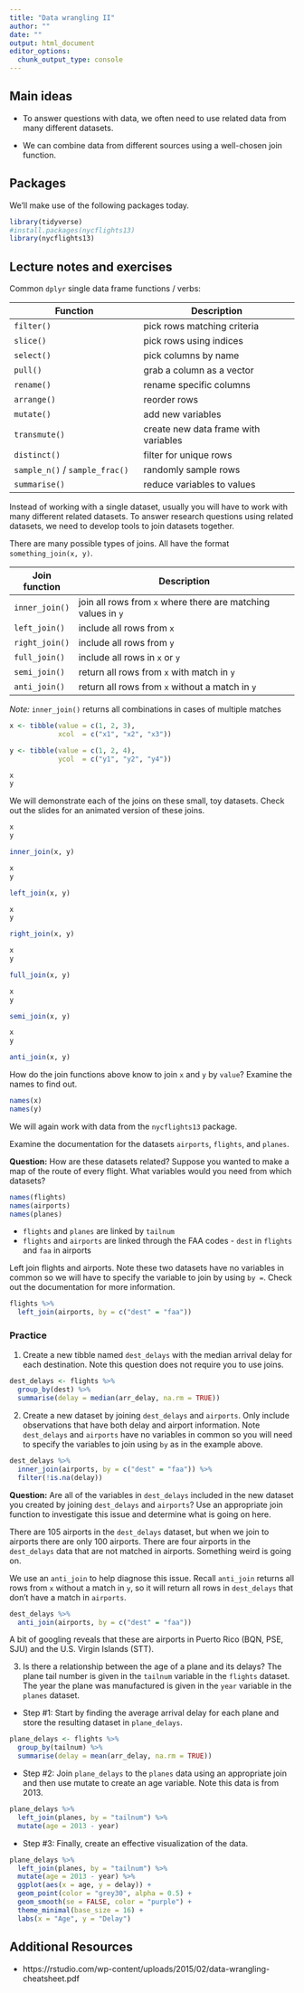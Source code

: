 ```yaml
---
title: "Data wrangling II"
author: ""
date: ""
output: html_document
editor_options: 
  chunk_output_type: console
---
```


## Main ideas

- To answer questions with data, we often need to use related data from many 
  different datasets.
  
- We can combine data from different sources using a well-chosen join function.

## Packages

We'll make use of the following packages today.

```r
library(tidyverse)
#install.packages(nycflights13)
library(nycflights13)  
```

## Lecture notes and exercises

Common `dplyr` single data frame functions / verbs:

| Function                       | Description                          |
|--------------------------------|--------------------------------------|
| `filter()`                     | pick rows matching criteria          |
| `slice()`                      | pick rows using indices              |
| `select()`                     | pick columns by name                 |
| `pull()`                       | grab a column as a vector            |
| `rename()`                     | rename specific columns              |
| `arrange()`                    | reorder rows                         |
| `mutate()`                     | add new variables                    |
| `transmute()`                  | create new data frame with variables |
| `distinct()`                   | filter for unique rows               |
| `sample_n()` / `sample_frac()` | randomly sample rows                 |
| `summarise()`                  | reduce variables to values           |

Instead of working with a single dataset, usually you will have to work with 
many different related datasets. To answer research questions using related 
datasets, we need to develop tools to join datasets together.

There are many possible types of joins. All have the format 
`something_join(x, y)`.

|  Join function | Description                                                  |
|----------------|--------------------------------------------------------------|
| `inner_join()` | join all rows from `x` where there are matching values in `y`|
|  `left_join()` | include all rows from `x`                                    |
| `right_join()` | include all rows from `y`                                    |
|  `full_join()` | include all rows in `x` or `y`                               |
|  `semi_join()` | return all rows from `x` with match in `y`                   |
|  `anti_join()` | return all rows from `x` without a match in `y`              |

*Note:* `inner_join()` returns all combinations in cases of multiple matches      

```r
x <- tibble(value = c(1, 2, 3),
            xcol  = c("x1", "x2", "x3"))

y <- tibble(value = c(1, 2, 4),
            ycol  = c("y1", "y2", "y4"))

x
y
```

We will demonstrate each of the joins on these small, toy datasets. Check out
the slides for an animated version of these joins.

```r
x
y

inner_join(x, y)
```

```r
x
y

left_join(x, y)
```

```r
x
y

right_join(x, y)
```

```r
x
y

full_join(x, y)
```

```r
x
y

semi_join(x, y)
```

```r
x
y

anti_join(x, y)
```

How do the join functions above know to join `x` and `y` by `value`? Examine the
names to find out.

```r
names(x)
names(y)
```

We will again work with data from the `nycflights13` package.

Examine the documentation for the datasets `airports`, `flights`, and `planes`.

**Question:** How are these datasets related? Suppose you wanted to make a map
of the route of every flight. What variables would you need from which 
datasets?

```r
names(flights)
names(airports)
names(planes)
```

- `flights` and `planes` are linked by `tailnum`
- `flights` and `airports` are linked through the FAA codes - `dest` in `flights`
  and `faa` in airports

Left join flights and airports. Note these two datasets have no variables in common
so we will have to specify the variable to join by using `by = `. Check out
the documentation for more information.

```r
flights %>% 
  left_join(airports, by = c("dest" = "faa"))
```

### Practice

(1) Create a new tibble named `dest_delays` with the median arrival delay for 
    each destination. Note this question does not require you to use joins.

```r
dest_delays <- flights %>%
  group_by(dest) %>%
  summarise(delay = median(arr_delay, na.rm = TRUE))
```

(2) Create a new dataset by joining `dest_delays` and `airports`. Only include 
    observations that have both delay and airport information. Note `dest_delays`
    and `airports` have no variables in common so you will need to specify the 
    variables to join using `by` as in the example above.

```r
dest_delays %>%
  inner_join(airports, by = c("dest" = "faa")) %>% 
  filter(!is.na(delay))
```

**Question:** Are all of the variables in `dest_delays` included in the new 
dataset you created by joining `dest_delays` and `airports`? Use an appropriate
join function to investigate this issue and determine what is going on here.

There are 105 airports in the `dest_delays` dataset, but when we join to 
airports there are only 100 airports. There are four airports in the 
`dest_delays` data that are not matched in airports. Something weird is going
on.

We use an `anti_join` to help diagnose this issue. Recall `anti_join` returns
all rows from `x` without a match in `y`, so it will return all rows in 
`dest_delays` that don't have a match in `airports`.

```r
dest_delays %>%
  anti_join(airports, by = c("dest" = "faa"))
```

A bit of googling reveals that these are airports in Puerto Rico (BQN, PSE, 
SJU) and the U.S. Virgin Islands (STT).

(3) Is there a relationship between the age of a plane and its delays? The plane
    tail number is given in the `tailnum` variable in the `flights` dataset. The 
    year the plane was manufactured is given in the `year` variable in the 
    `planes` dataset. 

- Step #1: Start by finding the average arrival delay for each plane and store
  the resulting dataset in `plane_delays`.

```r
plane_delays <- flights %>%
  group_by(tailnum) %>%
  summarise(delay = mean(arr_delay, na.rm = TRUE))
```

- Step #2: Join `plane_delays` to the `planes` data using an appropriate join
  and then use mutate to create an age variable. Note this data is from 2013.

```r
plane_delays %>%
  left_join(planes, by = "tailnum") %>%
  mutate(age = 2013 - year)
```

- Step #3: Finally, create an effective visualization of the data.

```r
plane_delays %>%
  left_join(planes, by = "tailnum") %>%
  mutate(age = 2013 - year) %>%
  ggplot(aes(x = age, y = delay)) + 
  geom_point(color = "grey30", alpha = 0.5) + 
  geom_smooth(se = FALSE, color = "purple") +
  theme_minimal(base_size = 16) +
  labs(x = "Age", y = "Delay")
```

## Additional Resources

- https://rstudio.com/wp-content/uploads/2015/02/data-wrangling-cheatsheet.pdf
